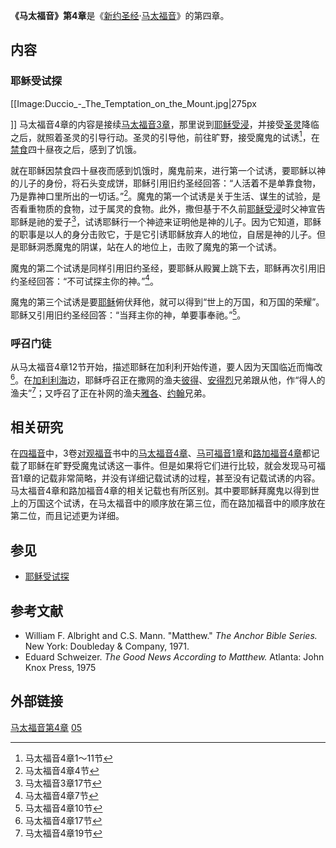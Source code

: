 '''《马太福音》第4章'''是《[[新约圣经|新约圣经]]·[[马太福音|马太福音]]》的第四章。

== 内容 ==

=== 耶稣受试探 ===

{{Main|耶稣受试探}}

[[Image:Duccio_-_The_Temptation_on_the_Mount.jpg|275px</ref>]]
马太福音4章的内容是接续[[马太福音3章|马太福音3章]]，那里说到[[耶稣受浸|耶稣受浸]]，并接受[[圣灵|圣灵]]降临之后，就照着圣灵的引导行动。圣灵的引导他，前往旷野，接受魔鬼的试诱<ref>马太福音4章1～11节</ref>，在[[禁食|禁食]]四十昼夜之后，感到了饥饿。

就在耶稣因禁食四十昼夜而感到饥饿时，魔鬼前来，进行第一个试诱，要耶稣以神的儿子的身份，将石头变成饼，耶稣引用旧约圣经回答：“人活着不是单靠食物，乃是靠神口里所出的一切话。”<ref>马太福音4章4节</ref>。魔鬼的第一个试诱是关于生活、谋生的试验，是否看重物质的食物，过于属灵的食物。此外，撒但基于不久前[[耶稣受浸|耶稣受浸]]时父神宣告耶稣是祂的爱子<ref>马太福音3章17节</ref>，试诱耶稣行一个神迹来证明他是神的儿子。因为它知道，耶稣的职事是以人的身分击败它，于是它引诱耶稣放弃人的地位，自居是神的儿子。但是耶稣洞悉魔鬼的阴谋，站在人的地位上，击败了魔鬼的第一个试诱。

魔鬼的第二个试诱是同样引用旧约圣经，要耶稣从殿翼上跳下去，耶稣再次引用旧约圣经回答：“不可试探主你的神。”<ref>马太福音4章7节</ref>。

魔鬼的第三个试诱是要[[耶稣|耶稣]]俯伏拜他，就可以得到“世上的万国，和万国的荣耀”。耶稣又引用旧约圣经回答：“当拜主你的神，单要事奉祂。”<ref>马太福音4章10节</ref>。

=== 呼召门徒 ===

从马太福音4章12节开始，描述耶稣在加利利开始传道，要人因为天国临近而悔改<ref>马太福音4章17节</ref>。在[[加利利海|加利利海]]边，耶稣呼召正在撒网的渔夫[[彼得|彼得]]、[[安得烈|安得烈]]兄弟跟从他，作“得人的渔夫”<ref>马太福音4章19节</ref>；又呼召了正在补网的渔夫[[雅各|雅各]]、[[约翰|约翰]]兄弟。   

== 相关研究 ==
在[[四福音|四福音]]中，3卷[[对观福音|对观福音]]书中的[[马太福音4章|马太福音4章]]、[[马可福音1章|马可福音1章]]和[[路加福音4章|路加福音4章]]都记载了耶稣在旷野受魔鬼试诱这一事件。但是如果将它们进行比较，就会发现马可福音1章的记载非常简略，并没有详细记载试诱的过程，甚至没有记载试诱的内容。马太福音4章和路加福音4章的相关记载也有所区别。其中要耶稣拜魔鬼以得到世上的万国这个试诱，在马太福音中的顺序放在第三位，而在路加福音中的顺序放在第二位，而且记述更为详细。
== 参见 ==
*[[耶稣受试探|耶稣受试探]]
==参考文献==
<div class="references-small">
<references />
</div>
*William F. Albright and C.S. Mann. "Matthew." ''The Anchor Bible Series.'' New York: Doubleday & Company, 1971.
*Eduard Schweizer. ''The Good News According to Matthew.'' Atlanta: John Knox Press, 1975

==外部链接==

{{sequence
| prev = [[马太福音3章|马太福音3章]]
| list = 新約聖經的章節<br />[[马太福音|马太福音]]
| next = [[马太福音5章|马太福音5章]]
}}

[[Category:马太福音第4章|]]
[[Category:马太福音章节|05]]